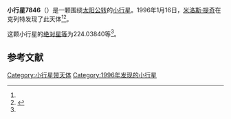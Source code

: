 {{Infobox planet
| bgcolour = #FFFFC0
| name = 7846 Setvak
| symbol = 
| image = 
| caption = 
| discovery = yes
| discovery_ref = 
| discoverer = [[米洛斯·提奇|米洛斯·提奇]]
| discovery_site = [[克列特|克列特]] 
| discovered = 1996年1月16日
| designations = yes
| mp_name = 
| named_after = 
| alt_names = 1996 BJ/ 1979 OZ2
| mp_category = [[主带小行星|主带小行星]]
| orbit_ref = <ref name="a">[http://ssd.jpl.nasa.gov/sbdb.cgi?sstr=7846 7846 Setvak] {{Wayback|url=http://ssd.jpl.nasa.gov/sbdb.cgi?sstr=7846 |date=20201124025705 }}，小行星數據庫瀏覽器（JPL Small-Body Database Browser）－[[美国国家航空航天局|美国国家航空航天局]]喷气推进实验室</ref>
| epoch = 2456400.5 (2013年4月18日更新)
| aphelion = {{convert|2.7699443|AU|km|3|abbr=on|lk=out}}
| perihelion = {{convert|1.9289351|AU|km|3|abbr=on}}
| semimajor = {{convert|2.3494397|AU|km|3|abbr=on}}
| eccentricity = 0.1789808
| period = 1315.360732 [[日|日]]<br />3.6[[儒略年|儒略年]]
| avg_speed = 
| inclination = 3.45466
| asc_node = 291.34015
| mean_anomaly = 
| arg_peri = 224.03840
| satellites = 
| physical_characteristics = yes
| dimensions = 
| mass = 
| density = 
| surface_grav = 
| escape_velocity = 
| sidereal_day = 
| axial_tilt = 
| pole_ecliptic_lat = 
| pole_ecliptic_lon = 
| albedo = 
| temperatures= 
| temp_name1 = 
| mean_temp_1 = 
| max_temp_1 = 
| temp_name2 = 
| max_temp_2 = 
| spectral_type = 
| abs_magnitude = 224.03840
}}

'''小行星7846'''（{{lang-en|7846 Setvak}}）是一颗围绕[[太阳|太阳]][[公转|公转]]的[[小行星|小行星]]。1996年1月16日，[[米洛斯·提奇|米洛斯·提奇]]在克列特发现了此天体<ref name="a" /><ref>{{cite news|title=小行星列表|url=http://cfa-www.harvard.edu/iau/lists/NumberedMPs.txt|accessdate=2013-07-08|newspaper=哈佛大学|archive-date=2008-05-17|archive-url=https://web.archive.org/web/20080517010638/http://cfa-www.harvard.edu/iau/lists/NumberedMPs.txt|dead-url=no}}</ref>。

这颗小行星的[[绝对星等|绝对星等]]为224.03840等<ref name="a" />。

==参考文献==
{{reflist}}
{{Minor Planet Number|[[小行星7845|小行星7845]]|[[小行星7847|小行星7847]]}}

{{小天体}}

[[Category:小行星带天体|Category:小行星带天体]]
[[Category:1996年发现的小行星|Category:1996年发现的小行星]]

{{asteroid-stub}}